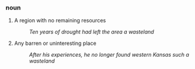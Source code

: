 === noun ===

# A region with no remaining resources
#: ''Ten years of drought had left the area a wasteland''
# Any barren or uninteresting place
#: ''After his experiences, he no longer found western Kansas such a wasteland''